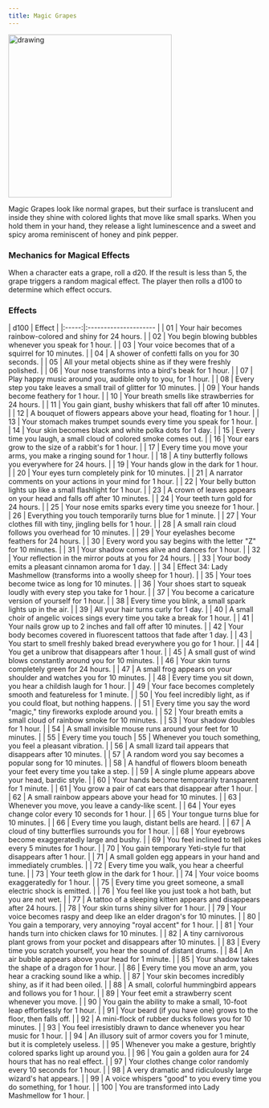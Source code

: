 ```yaml
---
title: Magic Grapes
---
```



<img src="https://cdn.leonardo.ai/users/e9df9e5e-8c47-4d7f-87b3-195ea30587b1/generations/cd23539b-8858-49b1-92e5-25ae0d10dad0/Leonardo_Phoenix_09_a_cluster_of_vibrant_iridescent_grapes_sus_0.jpg" alt="drawing" width="325"/>

Magic Grapes look like normal grapes, but their surface is translucent and inside they shine with colored lights that move like small sparks. When you hold them in your hand, they release a light luminescence and a sweet and spicy aroma reminiscent of honey and pink pepper.

### Mechanics for Magical Effects
When a character eats a grape, roll a d20. If the result is less than 5, the grape triggers a random magical effect.
The player then rolls a d100 to determine which effect occurs.

### Effects
<CensoredText>
| d100 | Effect |
|:-----:|:--------------------- |
| 01 | Your hair becomes rainbow-colored and shiny for 24 hours. |
| 02 | You begin blowing bubbles whenever you speak for 1 hour. |
| 03 | Your voice becomes that of a squirrel for 10 minutes. |
| 04 | A shower of confetti falls on you for 30 seconds. |
| 05 | All your metal objects shine as if they were freshly polished. |
| 06 | Your nose transforms into a bird's beak for 1 hour. |
| 07 | Play happy music around you, audible only to you, for 1 hour. |
| 08 | Every step you take leaves a small trail of glitter for 10 minutes. |
| 09 | Your hands become feathery for 1 hour. |
| 10 | Your breath smells like strawberries for 24 hours. |
| 11 | You gain giant, bushy whiskers that fall off after 10 minutes. |
| 12 | A bouquet of flowers appears above your head, floating for 1 hour. |
| 13 | Your stomach makes trumpet sounds every time you speak for 1 hour. |
| 14 | Your skin becomes black and white polka dots for 1 day. |
| 15 | Every time you laugh, a small cloud of colored smoke comes out. |
| 16 | Your ears grow to the size of a rabbit's for 1 hour. |
| 17 | Every time you move your arms, you make a ringing sound for 1 hour. |
| 18 | A tiny butterfly follows you everywhere for 24 hours. |
| 19 | Your hands glow in the dark for 1 hour. |
| 20 | Your eyes turn completely pink for 10 minutes. |
| 21 | A narrator comments on your actions in your mind for 1 hour. |
| 22 | Your belly button lights up like a small flashlight for 1 hour. |
| 23 | A crown of leaves appears on your head and falls off after 10 minutes. |
| 24 | Your teeth turn gold for 24 hours. |
| 25 | Your nose emits sparks every time you sneeze for 1 hour. |
| 26 | Everything you touch temporarily turns blue for 1 minute. |
| 27 | Your clothes fill with tiny, jingling bells for 1 hour. |
| 28 | A small rain cloud follows you overhead for 10 minutes. |
| 29 | Your eyelashes become feathers for 24 hours. |
| 30 | Every word you say begins with the letter "Z" for 10 minutes. |
| 31 | Your shadow comes alive and dances for 1 hour. |
| 32 | Your reflection in the mirror pouts at you for 24 hours. |
| 33 | Your body emits a pleasant cinnamon aroma for 1 day. |
| 34 | Effect 34: Lady Mashmellow (transforms into a woolly sheep for 1 hour). |
| 35 | Your toes become twice as long for 10 minutes. |
| 36 | Your shoes start to squeak loudly with every step you take for 1 hour. |
| 37 | You become a caricature version of yourself for 1 hour. |
| 38 | Every time you blink, a small spark lights up in the air. |
| 39 | All your hair turns curly for 1 day. |
| 40 | A small choir of angelic voices sings every time you take a break for 1 hour. |
| 41 | Your nails grow up to 2 inches and fall off after 10 minutes. |
| 42 | Your body becomes covered in fluorescent tattoos that fade after 1 day. |
| 43 | You start to smell freshly baked bread everywhere you go for 1 hour. |
| 44 | You get a unibrow that disappears after 1 hour. |
| 45 | A small gust of wind blows constantly around you for 10 minutes. |
| 46 | Your skin turns completely green for 24 hours. |
| 47 | A small frog appears on your shoulder and watches you for 10 minutes. |
| 48 | Every time you sit down, you hear a childish laugh for 1 hour. |
| 49 | Your face becomes completely smooth and featureless for 1 minute. |
| 50 | You feel incredibly light, as if you could float, but nothing happens. |
| 51 | Every time you say the word "magic," tiny fireworks explode around you. |
| 52 | Your breath emits a small cloud of rainbow smoke for 10 minutes. |
| 53 | Your shadow doubles for 1 hour. |
| 54 | A small invisible mouse runs around your feet for 10 minutes. |
| 55 | Every time you touch
| 55 | Whenever you touch something, you feel a pleasant vibration. |
| 56 | A small lizard tail appears that disappears after 10 minutes. |
| 57 | A random word you say becomes a popular song for 10 minutes. |
| 58 | A handful of flowers bloom beneath your feet every time you take a step. |
| 59 | A single plume appears above your head, bardic style. |
| 60 | Your hands become temporarily transparent for 1 minute. |
| 61 | You grow a pair of cat ears that disappear after 1 hour. |
| 62 | A small rainbow appears above your head for 10 minutes. |
| 63 | Whenever you move, you leave a candy-like scent. |
| 64 | Your eyes change color every 10 seconds for 1 hour. |
| 65 | Your tongue turns blue for 10 minutes. |
| 66 | Every time you laugh, distant bells are heard. |
| 67 | A cloud of tiny butterflies surrounds you for 1 hour. |
| 68 | Your eyebrows become exaggeratedly large and bushy. |
| 69 | You feel inclined to tell jokes every 5 minutes for 1 hour. |
| 70 | You gain temporary Yeti-style fur that disappears after 1 hour. |
| 71 | A small golden egg appears in your hand and immediately crumbles. |
| 72 | Every time you walk, you hear a cheerful tune. |
| 73 | Your teeth glow in the dark for 1 hour. |
| 74 | Your voice booms exaggeratedly for 1 hour. |
| 75 | Every time you greet someone, a small electric shock is emitted. |
| 76 | You feel like you just took a hot bath, but you are not wet. |
| 77 | A tattoo of a sleeping kitten appears and disappears after 24 hours. |
| 78 | Your skin turns shiny silver for 1 hour. |
| 79 | Your voice becomes raspy and deep like an elder dragon's for 10 minutes. |
| 80 | You gain a temporary, very annoying "royal accent" for 1 hour. |
| 81 | Your hands turn into chicken claws for 10 minutes. |
| 82 | A tiny carnivorous plant grows from your pocket and disappears after 10 minutes. |
| 83 | Every time you scratch yourself, you hear the sound of distant drums. |
| 84 | An air bubble appears above your head for 1 minute. |
| 85 | Your shadow takes the shape of a dragon for 1 hour. |
| 86 | Every time you move an arm, you hear a cracking sound like a whip. |
| 87 | Your skin becomes incredibly shiny, as if it had been oiled. |
| 88 | A small, colorful hummingbird appears and follows you for 1 hour. |
| 89 | Your feet emit a strawberry scent whenever you move. |
| 90 | You gain the ability to make a small, 10-foot leap effortlessly for 1 hour. |
| 91 | Your beard (if you have one) grows to the floor, then falls off. |
| 92 | A mini-flock of rubber ducks follows you for 10 minutes. |
| 93 | You feel irresistibly drawn to dance whenever you hear music for 1 hour. |
| 94 | An illusory suit of armor covers you for 1 minute, but it is completely useless. |
| 95 | Whenever you make a gesture, brightly colored sparks light up around you. |
| 96 | You gain a golden aura for 24 hours that has no real effect. |
| 97 | Your clothes change color randomly every 10 seconds for 1 hour. |
| 98 | A very dramatic and ridiculously large wizard's hat appears. |
| 99 | A voice whispers "good" to you every time you do something, for 1 hour. |
| 100 | You are transformed into Lady Mashmellow for 1 hour. |
</CensoredText>